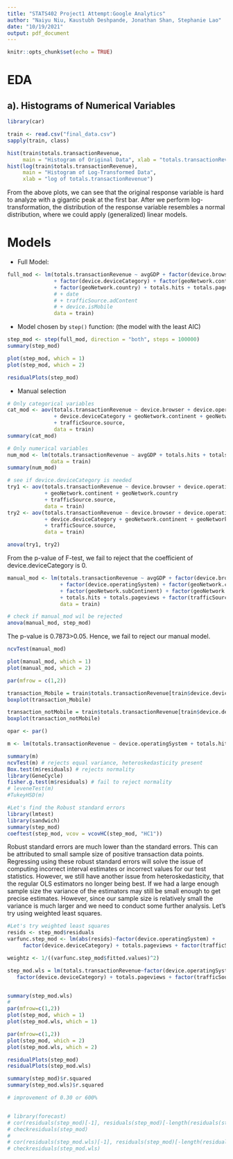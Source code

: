 ```yaml
---
title: "STATS402 Project1 Attempt:Google Analytics"
author: "Naiyu Niu, Kaustubh Deshpande, Jonathan Shan, Stephanie Lao"
date: "10/19/2021"
output: pdf_document
---
```


```r
knitr::opts_chunk$set(echo = TRUE)
```
# EDA
## a). Histograms of Numerical Variables
```r
library(car)

train <- read.csv("final_data.csv")
sapply(train, class)
```
```r
hist(train$totals.transactionRevenue, 
     main = "Histogram of Original Data", xlab = "totals.transactionRevenue")
hist(log(train$totals.transactionRevenue), 
     main = "Histogram of Log-Transformed Data",
     xlab = "log of totals.transactionRevenue")
```

From the above plots, we can see that the original response variable is hard to analyze with a gigantic peak at the first bar. After we perform log-transformation, the distribution of the response variable resembles a normal distribution, where we could apply (generalized) linear models. 




# Models
- Full Model:
```r
full_mod <- lm(totals.transactionRevenue ~ avgGDP + factor(device.browser) + factor(device.operatingSystem) 
               + factor(device.deviceCategory) + factor(geoNetwork.continent) + factor(geoNetwork.subContinent) 
               + factor(geoNetwork.country) + totals.hits + totals.pageviews + factor(trafficSource.source),
               # + date
               # + trafficSource.adContent
               # + device.isMobile
               data = train)
```
- Model chosen by `step()` function: (the model with the least AIC)
```r
step_mod <- step(full_mod, direction = "both", steps = 100000)
summary(step_mod)
```
```r
plot(step_mod, which = 1)
plot(step_mod, which = 2)

residualPlots(step_mod)
```


- Manual selection
```r
# Only categorical variables
cat_mod <- aov(totals.transactionRevenue ~ device.browser + device.operatingSystem 
               + device.deviceCategory + geoNetwork.continent + geoNetwork.country 
               + trafficSource.source,
               data = train)
summary(cat_mod)

# Only numerical variables
num_mod <- lm(totals.transactionRevenue ~ avgGDP + totals.hits + totals.pageviews,
              data = train)
summary(num_mod)
```
```r
# see if device.deviceCategory is needed
try1 <- aov(totals.transactionRevenue ~ device.browser + device.operatingSystem
            + geoNetwork.continent + geoNetwork.country 
            + trafficSource.source,
            data = train)
try2 <- aov(totals.transactionRevenue ~ device.browser + device.operatingSystem 
            + device.deviceCategory + geoNetwork.continent + geoNetwork.country 
            + trafficSource.source,
            data = train)

anova(try1, try2)
```
From the p-value of F-test, we fail to reject that the coefficient of device.deviceCategory is 0. 
```r
manual_mod <- lm(totals.transactionRevenue ~ avgGDP + factor(device.browser) 
                 + factor(device.operatingSystem) + factor(geoNetwork.continent) 
                 + factor(geoNetwork.subContinent) + factor(geoNetwork.country) 
                 + totals.hits + totals.pageviews + factor(trafficSource.source),
                 data = train)

# check if manual_mod wil be rejected
anova(manual_mod, step_mod)
```
The p-value is 0.7873>0.05. Hence, we fail to reject our manual model. 

```r
ncvTest(manual_mod)

plot(manual_mod, which = 1)
plot(manual_mod, which = 2)
```


```r
par(mfrow = c(1,2))

transaction_Mobile = train$totals.transactionRevenue[train$device.deviceCategory == "mobile"]
boxplot(transaction_Mobile)

transaction_notMobile = train$totals.transactionRevenue[train$device.deviceCategory != "mobile"]
boxplot(transaction_notMobile)

opar <- par()
```

```r
m <- lm(totals.transactionRevenue ~ device.operatingSystem + totals.hits + totals.pageviews + trafficSource.source, data = train)

summary(m)
ncvTest(m) # rejects equal variance, heteroskedasticity present
Box.test(m$residuals) # rejects normality
library(GeneCycle)
fisher.g.test(m$residuals) # fail to reject normality
# leveneTest(m)
#TukeyHSD(m)
```


```r
#Let's find the Robust standard errors
library(lmtest)
library(sandwich)
summary(step_mod)
coeftest(step_mod, vcov = vcovHC(step_mod, "HC1"))
```



Robust standard errors are much lower than the standard errors. This can be attributed to small sample size of positive transaction data points.
Regressing using these robust standard errors will solve the issue of computing incorrect interval estimates or incorrect values for our test statistics. However, we still have another issue from heteroskedasticity, that the regular OLS estimators no longer being best. If we had a large enough sample size the variance of the estimators may still be small enough to get precise estimates. However, since our sample size is relatively small the variance is much larger and we need to conduct some further analysis. Let's try using weighted least squares. 


```r
#Let's try weighted least squares
resids <- step_mod$residuals
varfunc.step_mod <- lm(abs(resids)~factor(device.operatingSystem) +
     factor(device.deviceCategory) + totals.pageviews + factor(trafficSource.source), data = train)

weightz <- 1/((varfunc.step_mod$fitted.values)^2)

step_mod.wls = lm(totals.transactionRevenue~factor(device.operatingSystem) +
   factor(device.deviceCategory) + totals.pageviews + factor(trafficSource.source), weights = weightz, data = train)


summary(step_mod.wls)
# 
par(mfrow=c(1,2))
plot(step_mod, which = 1)
plot(step_mod.wls, which = 1)

par(mfrow=c(1,2))
plot(step_mod, which = 2)
plot(step_mod.wls, which = 2)

residualPlots(step_mod)
residualPlots(step_mod.wls)
```

```r

summary(step_mod)$r.squared
summary(step_mod.wls)$r.squared

# improvement of 0.30 or 600% 


# library(forecast)
# cor(residuals(step_mod)[-1], residuals(step_mod)[-length(residuals(step_mod))])
# checkresiduals(step_mod)
# 
# cor(residuals(step_mod.wls)[-1], residuals(step_mod)[-length(residuals(step_mod.wls))])
# checkresiduals(step_mod.wls)
```

